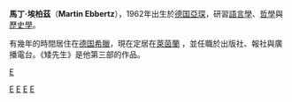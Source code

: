 '''馬丁·埃柏茲'''（'''Martin Ebbertz'''），1962年出生於[[德国|德国]][[亞琛|亞琛]]，研習[[語言學|語言學]]、[[哲學|哲學]]與[[歷史學|歷史學]]。

有幾年的時間居住在[[德国|德国]][[希臘|希臘]]，現在定居在[[萊茵蘭|萊茵蘭]] ，並任職於出版社、報社與廣播電台。《矮先生》是他第三部的作品。

{{Authority control}}
{{germany-bio-stub}}

[[Category:德國作家|E]]
[[Category:1962年出生|E]]
[[Category:弗萊堡大學校友|E]]
[[Category:法蘭克福大學校友|E]]
[[category:明斯特大學校友|E]]